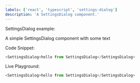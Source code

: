 ```yaml
---
labels: ['react', 'typescript', 'settings-dialog']
description: 'A SettingsDialog component.'
---
```



SettingsDialog example:

A simple SettingsDialog component with some text

Code Snippet:
```js
<SettingsDialog>hello from SettingsDialog</SettingsDialog>
```


Live Playground:
```js live
<SettingsDialog>hello from SettingsDialog</SettingsDialog>
```
